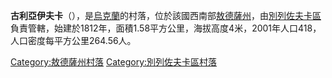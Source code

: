 {{coord|47|4|11|N|30|58|42|E|scale:30000|display=title}}

'''古利亞伊夫卡'''（{{lang-uk|Гуляївка}}），是[[烏克蘭|烏克蘭]]的村落，位於該國西南部[[敖德薩州|敖德薩州]]，由[[別列佐夫卡區|別列佐夫卡區]]負責管轄，始建於1812年，面積1.58平方公里，海拔高度4米，2001年人口418，人口密度每平方公里264.56人。

{{DEFAULTSORT:Гуляївка}}
[[Category:敖德薩州村落|Category:敖德薩州村落]]
[[Category:別列佐夫卡區村落|Category:別列佐夫卡區村落]]


{{Odessa-geo-stub}}
